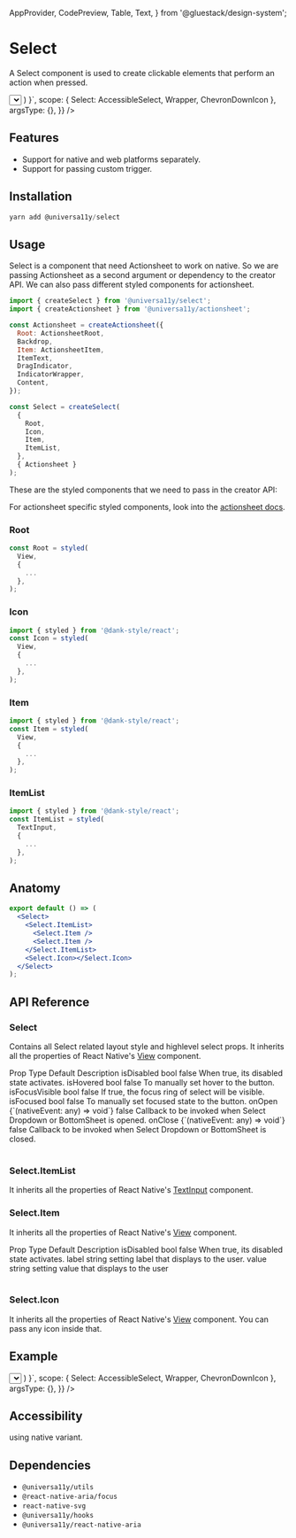 
<Meta title="components/Select" />


  AppProvider,
  CodePreview,
  Table,
  Text,
} from '@gluestack/design-system';

# Select

A Select component is used to create clickable elements that perform an action when pressed.

<AppProvider>
  <CodePreview
    showComponentRenderer={true}
    showArgsController={false}
    metaData={{
      code: ` 
      function App () {
        return (
          <Wrapper>
          <Select>
        <Select.ItemList placeholder="Select">
          <Select.Item value="select option" label="select option" />
          <Select.Item value="select option 1" label="select option 1" />
          <Select.Item value="select option 2" label="select option 2" />
          <Select.Item value="select option 3" label="select option 3" />
        </Select.ItemList>
        <Select.Icon>
          <ChevronDownIcon sx={{ w: 20, h: 20 }} />
        </Select.Icon>
      </Select>
          </Wrapper>
    )
    }`,
      scope: { Select: AccessibleSelect, Wrapper, ChevronDownIcon },
      argsType: {},
    }}
  />
</AppProvider>

<br />

## Features

- Support for native and web platforms separately.
- Support for passing custom trigger.

## Installation

```jsx
yarn add @universa11y/select
```

## Usage

Select is a component that need Actionsheet to work on native. So we are passing Actionsheet as a second argument or dependency to the creator API. We can also pass different styled components for actionsheet.

```jsx
import { createSelect } from '@universa11y/select';
import { createActionsheet } from '@universa11y/actionsheet';

const Actionsheet = createActionsheet({
  Root: ActionsheetRoot,
  Backdrop,
  Item: ActionsheetItem,
  ItemText,
  DragIndicator,
  IndicatorWrapper,
  Content,
});

const Select = createSelect(
  {
    Root,
    Icon,
    Item,
    ItemList,
  },
  { Actionsheet }
);
```

These are the styled components that we need to pass in the creator API:

For actionsheet specific styled components, look into the [actionsheet docs](https://universa11y.dev/docs/actionsheet).

### Root

```jsx
const Root = styled(
  View,
  {
    ...
  },
);
```

### Icon

```jsx
import { styled } from '@dank-style/react';
const Icon = styled(
  View,
  {
    ...
  },
);
```

### Item

```jsx
import { styled } from '@dank-style/react';
const Item = styled(
  View,
  {
    ...
  },
);
```

### ItemList

```jsx
import { styled } from '@dank-style/react';
const ItemList = styled(
  TextInput,
  {
    ...
  },
);
```

## Anatomy

```jsx
export default () => (
  <Select>
    <Select.ItemList>
      <Select.Item />
      <Select.Item />
    </Select.ItemList>
    <Select.Icon></Select.Icon>
  </Select>
);
```

## API Reference

### Select

Contains all Select related layout style and highlevel select props.
It inherits all the properties of React Native's [View](https://reactnative.dev/docs/view#props) component.

<AppProvider>
  <Table>
    <Table.THead sx={{ _dark: { bg: '$gray800' }, _light: { bg: '$gray100' } }}>
      <Table.TR>
        <Table.TH>
          <Text>Prop</Text>
        </Table.TH>
        <Table.TH>
          <Text>Type</Text>
        </Table.TH>
        <Table.TH>
          <Text>Default</Text>
        </Table.TH>
        <Table.TH>
          <Text>Description</Text>
        </Table.TH>
      </Table.TR>
    </Table.THead>
    <Table.TBody>
      <Table.TR>
        <Table.TD>
          <Text>isDisabled</Text>
        </Table.TD>
        <Table.TD>
          <Text>bool</Text>
        </Table.TD>
        <Table.TD>
          <Text>false</Text>
        </Table.TD>
        <Table.TD>
          <Text>When true, its disabled state activates.</Text>
        </Table.TD>
      </Table.TR>
      <Table.TR>
        <Table.TD>
          <Text>isHovered</Text>
        </Table.TD>
        <Table.TD>
          <Text>bool</Text>
        </Table.TD>
        <Table.TD>
          <Text>false</Text>
        </Table.TD>
        <Table.TD>
          <Text>To manually set hover to the button.</Text>
        </Table.TD>
      </Table.TR>
      <Table.TR>
        <Table.TD>
          <Text>isFocusVisible</Text>
        </Table.TD>
        <Table.TD>
          <Text>bool</Text>
        </Table.TD>
        <Table.TD>
          <Text>false</Text>
        </Table.TD>
        <Table.TD>
          <Text>If true, the focus ring of select will be visible.</Text>
        </Table.TD>
      </Table.TR>
      <Table.TR>
        <Table.TD>
          <Text>isFocused</Text>
        </Table.TD>
        <Table.TD>
          <Text>bool</Text>
        </Table.TD>
        <Table.TD>
          <Text>false</Text>
        </Table.TD>
        <Table.TD>
          <Text>To manually set focused state to the button.</Text>
        </Table.TD>
      </Table.TR>
      <Table.TR>
        <Table.TD>
          <Text>onOpen</Text>
        </Table.TD>
        <Table.TD>
          <Text>{`(nativeEvent: any) => void`}</Text>
        </Table.TD>
        <Table.TD>
          <Text>false</Text>
        </Table.TD>
        <Table.TD>
          <Text>
            Callback to be invoked when Select Dropdown or BottomSheet is
            opened.
          </Text>
        </Table.TD>
      </Table.TR>
      <Table.TR>
        <Table.TD>
          <Text>onClose</Text>
        </Table.TD>
        <Table.TD>
          <Text>{`(nativeEvent: any) => void`}</Text>
        </Table.TD>
        <Table.TD>
          <Text>false</Text>
        </Table.TD>
        <Table.TD>
          <Text>
            Callback to be invoked when Select Dropdown or BottomSheet is
            closed.
          </Text>
        </Table.TD>
      </Table.TR>
    </Table.TBody>
  </Table>
</AppProvider>

### Select.ItemList

It inherits all the properties of React Native's [TextInput](https://reactnative.dev/docs/textInput#props) component.

### Select.Item

It inherits all the properties of React Native's [View](https://reactnative.dev/docs/view#props) component.

<AppProvider>
  <Table>
    <Table.THead sx={{ _dark: { bg: '$gray800' }, _light: { bg: '$gray100' } }}>
      <Table.TR>
        <Table.TH>
          <Text>Prop</Text>
        </Table.TH>
        <Table.TH>
          <Text>Type</Text>
        </Table.TH>
        <Table.TH>
          <Text>Default</Text>
        </Table.TH>
        <Table.TH>
          <Text>Description</Text>
        </Table.TH>
      </Table.TR>
    </Table.THead>
    <Table.TBody>
      <Table.TR>
        <Table.TD>
          <Text>isDisabled</Text>
        </Table.TD>
        <Table.TD>
          <Text>bool</Text>
        </Table.TD>
        <Table.TD>
          <Text>false</Text>
        </Table.TD>
        <Table.TD>
          <Text>When true, its disabled state activates.</Text>
        </Table.TD>
      </Table.TR>
      <Table.TR>
        <Table.TD>
          <Text>label</Text>
        </Table.TD>
        <Table.TD>
          <Text>string</Text>
        </Table.TD>
        <Table.TD>
          <Text></Text>
        </Table.TD>
        <Table.TD>
          <Text>setting label that displays to the user.</Text>
        </Table.TD>
      </Table.TR>
      <Table.TR>
        <Table.TD>
          <Text>value</Text>
        </Table.TD>
        <Table.TD>
          <Text>string</Text>
        </Table.TD>
        <Table.TD>
          <Text></Text>
        </Table.TD>
        <Table.TD>
          <Text>setting value that displays to the user</Text>
        </Table.TD>
      </Table.TR>
    </Table.TBody>
  </Table>
</AppProvider>

### Select.Icon

It inherits all the properties of React Native's [View](https://reactnative.dev/docs/view#props) component.
You can pass any icon inside that.

## Example

<AppProvider>
  <CodePreview
    showComponentRenderer={true}
    showArgsController={false}
    metaData={{
      code: ` 
      function App () {
        return (
          <Wrapper>
          <Select>
        <Select.ItemList placeholder="Select">
          <Select.Item value="select option" label="select option" />
          <Select.Item value="select option 1" label="select option 1" />
          <Select.Item value="select option 2" label="select option 2" />
          <Select.Item value="select option 3" label="select option 3" />
        </Select.ItemList>
        <Select.Icon>
          <ChevronDownIcon sx={{ w: 20, h: 20 }} />
        </Select.Icon>
      </Select>
          </Wrapper>
    )
    }`,
      scope: { Select: AccessibleSelect, Wrapper, ChevronDownIcon },
      argsType: {},
    }}
  />
</AppProvider>

## Accessibility

using native variant.

## Dependencies

- `@universa11y/utils`
- `@react-native-aria/focus`
- `react-native-svg`
- `@universa11y/hooks`
- `@universa11y/react-native-aria`
